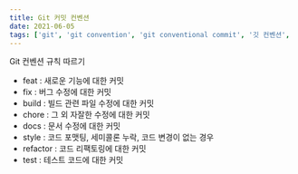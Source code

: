 ```yaml
---
title: Git 커밋 컨벤션
date: 2021-06-05
tags: ['git', 'git convention', 'git conventional commit', '깃 컨벤션', '커밋']
---
```


Git 컨벤션 규칙 따르기

- feat : 새로운 기능에 대한 커밋
- fix : 버그 수정에 대한 커밋
- build : 빌드 관련 파일 수정에 대한 커밋
- chore : 그 외 자잘한 수정에 대한 커밋
- docs : 문서 수정에 대한 커밋
- style : 코드 포맷팅, 세미콜론 누락, 코드 변경이 없는 경우
- refactor : 코드 리팩토링에 대한 커밋
- test : 테스트 코드에 대한 커밋
